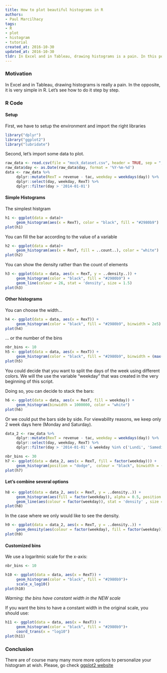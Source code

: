 ```yaml
---
title: How to plot beautiful histograms in R
authors:
- Paul Marcilhacy
tags:
- R
- plot
- histogram
- tutorial
created_at: 2016-10-30
updated_at: 2016-10-30
tldr: In Excel and in Tableau, drawing histograms is a pain. In this post, you are going to learn how to simply draw beautiful histograms with R, thanks to ggplot.
---
```



### Motivation

In Excel and in Tableau, drawing histograms is really a pain. In the opposite, it is very simple in R. Let's see how to do it step by step.

### R Code

#### Setup

First, we have to setup the environment and import the right libraries
```r
library("dplyr")
library("ggplot2")
library("lubridate")
```

Second, let's import some data to plot.
```r
raw_data <- read.csv(file = "mock_dataset.csv", header = TRUE, sep = ";")
raw_data$day <- as.Date(raw_data$day, format = '%Y-%m-%d')
data <- raw_data %>%
     dplyr::mutate(RexT = revenue - tac, weekday = weekdays(day)) %>%
     dplyr::select(day, weekday, RexT) %>%
     dplyr::filter(day > '2014-01-01')
```

#### Simple Histograms

The simplest histgram
```r
h1 <- ggplot(data = data)+
     geom_histogram(aes(x = RexT), color = "black", fill = "#2980b9")
plot(h1)
```

You can fill the bar according to the value of a variable
```r
h2 <- ggplot(data = data)+
     geom_histogram(aes(x = RexT, fill = ..count..), color = "white")
plot(h2)
```

You can show the density rather than the count of elements
```r
h3 <- ggplot(data = data, aes(x = RexT, y = ..density..)) +
     geom_histogram(color = "black", fill = "#2980b9") +
     geom_line(colour = 26, stat = 'density', size = 1.5)
plot(h3)
```

#### Other histograms

You can choose the width...
```r
h4 <- ggplot(data = data, aes(x = RexT)) +
     geom_histogram(color = "black", fill = "#2980b9", binwidth = 2e5)
plot(h4)
```
... or the number of the bins
```r
nbr_bins <- 10
h5 <- ggplot(data = data, aes(x = RexT)) +
     geom_histogram(color = "black", fill = "#2980b9", binwidth = (max(data$RexT)-min(data$RexT))/(nbr_bins-1))
plot(h5)
```


You could decide that you want to split the days of the week using different colors. We will the use the variable "weekday" that was created in the very beginning of this script.

Doing so, you can decide to stack the bars:
```r
h6 <- ggplot(data = data, aes(x = RexT, fill = weekday)) +
     geom_histogram(binwidth = 1000000, color = "white")
plot(h6)
```

Or we could put the bars side by side. For viewability reasons, we keep only 2 week days here (Monday and Saturday).
```r
data_2 <- raw_data %>%
     dplyr::mutate(RexT = revenue - tac, weekday = weekdays(day)) %>%
     dplyr::select(day, weekday, RexT) %>%
     dplyr::filter(day > '2014-01-01' & weekday %in% c('Lundi', 'Samedi'))

nbr_bins <- 30
h7 <- ggplot(data = data_2, aes(x = RexT, fill = factor(weekday))) +
     geom_histogram(position = "dodge",  colour = "black", binwidth = (max(data_2$RexT)-min(data_2$RexT))/(nbr_bins-1))
plot(h7)
```


#### Let's combine several options
```r
h8 <- ggplot(data = data_2, aes(x = RexT, y = ..density..)) +
     geom_histogram(aes(fill = factor(weekday)), alpha = 0.5, position = "dodge", binwidth = (max(data_2$RexT)-min(data_2$RexT))/(nbr_bins-1)) +
     geom_line(aes(colour = factor(weekday)), stat = 'density' , size = 1.5)
plot(h8)
```

In the case where we only would like to see the density.
```r
h9 <- ggplot(data = data_2, aes(x = RexT, y = ..density..)) +
     geom_density(aes(colour = factor(weekday), fill = factor(weekday)), alpha = 0.2)
plot(h9)
```


#### Customized bins

We use a logaritmic scale for the x-axis:
```r
nbr_bins <- 10

h10 <- ggplot(data = data, aes(x = RexT)) +
     geom_histogram(color = "black", fill = "#2980b9")+
     scale_x_log10()
plot(h10)
```
*Warning: the bins have constant width in the NEW scale*

If you want the bins to have a constant width in the original scale, you should use:
```r
h11 <- ggplot(data = data, aes(x = RexT)) +
     geom_histogram(color = "black", fill = "#2980b9")+
     coord_trans(x = "log10")
plot(h11)
```

### Conclusion

There are of course many many more more options to personalize your histogram at wish. Please, go check [ggplot2 website](http://docs.ggplot2.org/0.9.3.1/geom_histogram.html#)
